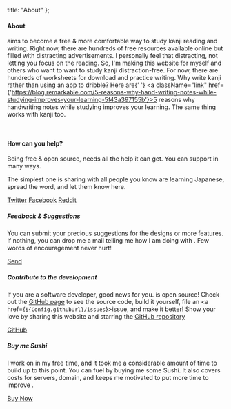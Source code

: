
  title: "About"
};

#### About

<TextLogo /> aims to become a free & more comfortable way to study kanji reading and
writing. Right now, there are hundreds of free resources available online but filled
with distracting advertisements. I personally feel that distracting, not letting you
focus on the reading. So, I&apos;m making this website for myself and others who
want to want to study kanji distraction-free. For now, there are hundreds of
worksheets for download and practice writing. Why write kanji rather than using an
app to dribble? Here are{' '}
<a className="link"
   href={'https://blog.remarkable.com/5-reasons-why-hand-writing-notes-while-studying-improves-your-learning-5f43a397155b'}>5 reasons why handwriting notes while studying improves your learning</a>. The same thing works with kanji too.

<br />

#### How can you help?

Being free & open source, <TextLogo /> needs all the help it can get. You can
support <TextLogo /> in many ways.

The simplest one is sharing <TextLogo /> with all people you know are learning
Japanese, spread the word, and let them know <TextLogo /> here.

<div className='flex flex-col sm:flex-row sm:flex-wrap gap-8 my-8'>
  <a rel='noopener noreferrer' target='_blank' href={Config.ShareURLs.twitter} className='btn btn-ghost'><FaTwitter className="fill-[#00acee]" />Twitter</a>
  <a rel='noopener noreferrer' target='_blank' href={Config.ShareURLs.facebook} className='btn btn-ghost'><FaFacebook className="fill-[#4267B2]" />Facebook</a>
  <a rel='noopener noreferrer' target='_blank' href={Config.ShareURLs.reddit} className='btn btn-ghost'><FaReddit className="fill-[#FF5700]" />Reddit</a>
</div>

##### Feedback & Suggestions

You can submit your precious suggestions for the designs or more features. If
nothing, you can drop me a mail telling me how I am doing with <TextLogo />. Few
words of encouragement never hurt!

<div className="py-8">
  <a href={`mailto:${Config.contactEmail}`} className="btn btn-ghost"><FaEnvelope />Send</a>
</div>

##### Contribute to the development

If you are a software developer, good news for you. <TextLogo /> is open source!
Check out the <a href={Config.githubUrl}>GitHub page</a> to see the source code,
build it yourself, file an <a href={`${Config.githubUrl}/issues`}>issue</a>, and
make it better! Show your love by sharing this website and starring the [GitHub repository](Config.githubUrl)

<div className="py-8">
  <a rel='noopener noreferrer' target='_blank' href={Config.githubUrl} className='btn btn-ghost'><FaGithub className="fill-[#171515]" />GitHub</a>
</div>

##### Buy me Sushi

I work on <TextLogo /> in my free time, and it took me a considerable amount of time
to build up to this point. You can fuel <TextLogo /> by buying me some Sushi. It
also covers costs for servers, domain, and keeps me motivated to put more time to
improve <TextLogo />.

<div className="py-8">
  <a rel='noopener noreferrer' target='_blank' href={Config.bmcUrl} className='btn btn-ghost'><FaMoneyBill />Buy Now</a>
</div>

